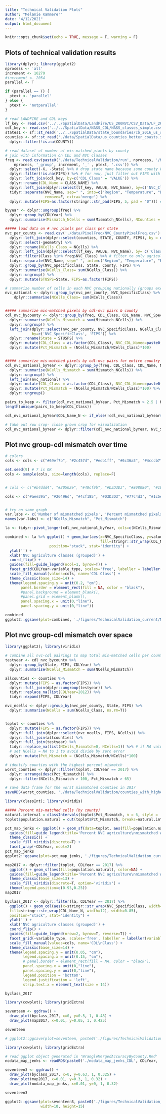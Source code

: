 ```yaml
---
title: "Technical Validation Plots"
author: "Melanie Kammerer"
date: "4/12/2021"
output: html_document
---
```


```r
knitr::opts_chunk$set(echo = TRUE, message = F, warning = F)
```

## Plots of technical validation results

```r
library(dplyr); library(ggplot2)
nprocess <- 'all'
increment <- 10270
#increment <- 2054
parallel <- T

if (parallel == T) {
  ptext <- 'parallel'
} else {
  ptext <- 'notparallel'
}

# read LANDFIRE and CDL keys
lf_key <- read.csv('../../SpatialData/LandFire/US_200NVC/CSV_Data/LF_200NVC_05142020.csv')
cdl_key <- read.csv('../../SpatialData/NASS_CDL/NASS_classes_simple.csv')
states1 <- sf::st_read('../../SpatialData/state_boundaries/cb_2016_us_state_500k.shp') 
counties <- sf::st_read('./data/SpatialData/us_counties_better_coasts.shp') %>%
  dplyr::filter(!is.na(COUNTY))

# read dataset of number of mis-matched pixels by county
# join with information on CDL and NVC classes
freq <- read.csv(paste0('./data/TechnicalValidation/run', nprocess, '/Mismatched_Cells_byCounty_run', 
    nprocess, '_group', increment, '_' , ptext, '.csv')) %>%
  dplyr::select(-X, -State) %>% # drop state name because some county FIPS codes and State names to not match (tile from close to state boundary)
  dplyr::filter(!is.na(FIPS)) %>% # for now, just filter out FIPS with NA values
  dplyr::left_join(cdl_key, by=c('CDL_Class' = 'VALUE')) %>%
  dplyr::rename(CDL_Name = CLASS_NAME) %>%
  dplyr::left_join(dplyr::select(lf_key, VALUE, NVC_Name), by=c('NVC_Class' = 'VALUE')) %>%
  tidyr::separate(NVC_Name, sep=" ", into=c("Region", "Temperature", "Biome", "NVC_SpecificClass"), 
                  remove=F, extra='merge') %>%
  dplyr::mutate(FIPS=as.factor(stringr::str_pad(FIPS, 5, pad = "0"))) # convert FIPS to factor and add leading zeros to match county shp

byyear <- dplyr::ungroup(freq) %>%
  dplyr::group_by(CDLYear) %>%
  dplyr::summarise(Mismatch_NCells = sum(Mismatch_NCells), NCounties = length(unique(FIPS)))

##### load data on # nvc pixels per class per state
nvc_per_county <- read.csv('./data/PixelFreq/NVC_CountyPixelFreq.csv') %>%
  dplyr::left_join(dplyr::select(counties, STATE, COUNTY, FIPS), by = c('State'='STATE', 'County'='COUNTY')) %>%
  dplyr::select(-geometry) %>%
  dplyr::rename(NCells_Class = NCells) %>%
  dplyr::left_join(dplyr::select(lf_key, VALUE, NVC_Name), by= c('Class'= 'VALUE')) %>% # add landfire class names
  dplyr::filter(Class %in% freq$NVC_Class) %>% # filter to only agriculture classes
  tidyr::separate(NVC_Name, sep=" ", into=c("Region", "Temperature", "Biome", "NVC_SpecificClass"), remove=F, extra='merge') %>% # create grouped NVC name (removes east/west and warm/cool designations)
  dplyr::group_by(NVC_SpecificClass, State, County, FIPS) %>%
  dplyr::summarise(NCells_Class= sum(NCells_Class)) %>%
  dplyr::ungroup() %>%
  dplyr::mutate(STUSPS=State, FIPS=as.factor(FIPS))

# summarize number of cells in each NVC grouping nationally (groups exclude region and temperature)
nvc_national <- dplyr::group_by(nvc_per_county, NVC_SpecificClass) %>%
    dplyr::summarise(NCells_Class= sum(NCells_Class))


##### summarize mis-matched pixels by cdl-nvc pairs & county
cdl_nvc_bycounty <- dplyr::group_by(freq, CDL_Class, CDL_Name, NVC_SpecificClass, CDLYear, FIPS) %>%
  dplyr::summarise(NCells_Mismatch = sum(Mismatch_NCells)) %>%
  dplyr::ungroup() %>%
  left_join(dplyr::select(nvc_per_county, NVC_SpecificClass, NCells_Class, STUSPS, FIPS),
            by=c('NVC_SpecificClass', 'FIPS')) %>%
  dplyr::rename(State = STUSPS) %>%
  dplyr::mutate(CDL_Class = as.factor(CDL_Class), NVC_CDL_Named=paste0(NVC_SpecificClass, "_", CDL_Name)) %>%
  dplyr::mutate(Pct_Mismatch = (NCells_Mismatch/NCells_Class)*100)


##### summarize mis-matched pixels by cdl-nvc pairs for entire country
cdl_nvc_national_byYear <- dplyr::group_by(freq, CDL_Class, CDL_Name, NVC_SpecificClass, CDLYear) %>%
  dplyr::summarise(NCells_Mismatch = sum(Mismatch_NCells)) %>%
  dplyr::ungroup() %>%
  left_join(nvc_national) %>%
  dplyr::mutate(CDL_Class = as.factor(CDL_Class), NVC_CDL_Named=paste0(NVC_SpecificClass, "_", CDL_Name)) %>%
  dplyr::mutate(Pct_Mismatch = (NCells_Mismatch/NCells_Class)*100) %>%
  dplyr::ungroup()

pairs_to_keep <- filter(cdl_nvc_national_byYear, Pct_Mismatch > 2.5 | NCells_Mismatch > 3000000)
length(unique(pairs_to_keep$CDL_Class))

cdl_nvc_national_byYear$CDL_Name_N <- if_else(!cdl_nvc_national_byYear$CDL_Class %in% pairs_to_keep$CDL_Class, 'Other', cdl_nvc_national_byYear$CDL_Name)

# take out row crop- close grown crop for visualization
cdl_nvc_national_byYear <- dplyr::filter(cdl_nvc_national_byYear, NVC_SpecificClass != "Row Crop - Close Grown Crop")

```

## Plot nvc group-cdl mismatch over time
```r
# colors
cols <- cols <- c("#69ef7b", "#2c457d", "#edb1ff", "#6c36a3", "#4cccb7", "#224f3e", "#bbe272", "#84241a", "#e9bf98", "#378811", "#8bc0dd", "#5d4030", "#f8d147")

set.seed(9) # 7 is OK
cols <- sample(cols, size=length(cols), replace=F)


# cols <- c("#b4ddd4", "#20502e", "#40cf9b", "#D3D3D3", "#808080", "#10558a", "#7cce1e", "#834cd0", "#c7acf9", "#932764", "#38b5fc", "#ea2db9", "#09f54c", "#eb1138", "#80995a")

cols <- c("#aee39a", "#26496d", "#4cf185", "#D3D3D3", "#77c4d3", "#1c5e39", "#bce333", "#572b9e", "#8699ee", "#9f0b64", "#f597fa", "#6c3357", "#6e9d50")


# try on same graph
var.labs <- c('Number of mismatched pixels', 'Percent mismatched pixels')
names(var.labs) <- c("NCells_Mismatch", "Pct_Mismatch")

la <- tidyr::pivot_longer(cdl_nvc_national_byYear, cols=c(NCells_Mismatch, Pct_Mismatch), names_to='variable_type')

combined <- la %>% ggplot() + geom_bar(aes(x=NVC_SpecificClass, y=value, 
                                           fill=stringr::str_wrap(CDL_Name_N, width=12)), 
                    position="stack", stat="identity") +
  ylab('') +
  xlab('NVC agriculture classes (grouped)') +
  coord_flip() +
  guides(fill=guide_legend(ncol=1, byrow=T)) +
  facet_grid(CDLYear~variable_type, scales='free', labeller = labeller(variable_type=var.labs)) +
  scale_fill_manual(values=cols, name='CDL Class') +
  theme_classic(base_size=14) +
  theme(legend.spacing.y = unit(0.2, "cm"),
       panel.border = element_rect(fill = NA, color = "black"),
       #panel.background = element_blank(), 
       #panel.grid = element_blank(), 
       panel.spacing.x = unit(0,"line"),
       panel.spacing.y = unit(0,"line"))

combined
ggplot2::ggsave(plot=combined, './figures/TechnicalValidation_current/MismatchedPixels_2012_to_2021.pdf', width=12, height=14)
```

## Plot nvc group-cdl mismatch over space
```r
library(ggplot2); library(viridis)
  
# combine all nvc-cdl pairings to map total mis-matched cells per county
testyear <- cdl_nvc_bycounty %>%
  dplyr::group_by(State, FIPS, CDLYear) %>%
  dplyr::summarise(NCells_Mismatch = sum(NCells_Mismatch))

allcounties <- counties %>%
  dplyr::mutate(FIPS = as.factor(FIPS)) %>%
  dplyr::full_join(dplyr::ungroup(testyear)) %>%
  tidyr::replace_na(list(CDLYear=2012)) %>%
  tidyr::expand(FIPS, CDLYear)

nvc_ncells <- dplyr::group_by(nvc_per_county, State, FIPS) %>%
  dplyr::summarise(NCells = sum(NCells_Class, na.rm=T))


toplot <- counties %>%
  dplyr::mutate(FIPS = as.factor(FIPS)) %>%
  dplyr::full_join(dplyr::select(nvc_ncells, FIPS, NCells)) %>%
  dplyr::full_join(allcounties) %>%
  dplyr::full_join(testyear) %>%
  tidyr::replace_na(list(NCells_Mismatch=0, NCells=1)) %>% # if NA value for NCells_Mismatch, assume no mismatched pixels for that year-county combo
  # set NCells = NA to 1 to avoid divide by zero error
  dplyr::mutate(Pct_Mismatch = (NCells_Mismatch/NCells)*100)

# identify counties with the highest percent mismatch
worst_counties <- dplyr::filter(toplot, CDLYear == 2017) %>%
  dplyr::arrange(desc(Pct_Mismatch)) %>%
  dplyr::filter(NCells_Mismatch > 100, Pct_Mismatch > 65)

# save data frame for the worst mismatched counties in 2017
saveRDS(worst_counties, './data/TechnicalValidation/counties_with_highest_mismatch_2017.rds')

library(classInt); library(viridis)

##### Percent mis-matched cells (by county)
natural.interval = classIntervals(toplot$Pct_Mismatch, n = 6, style = 'jenks')$brks
toplot$population.natural = cut(toplot$Pct_Mismatch, breaks=natural.interval, include.lowest = TRUE)

pct_map_jenks <- ggplot() + geom_sf(data=toplot, aes(fill=population.natural), color=NA) +  
  guides(fill=guide_legend(title='Percent NVC agriculture\nmismatched with CDL')) +
  theme_classic() + 
  scale_fill_viridis(discrete=T) +
  facet_wrap(~CDLYear, ncol=2)
pct_map_jenks
ggplot2::ggsave(plot=pct_map_jenks, './figures/TechnicalValidation_current/MismatchedPixels_ByCounty_2012_to_2021.pdf', width=10, height=12)

```

```r
map2017 <- dplyr::filter(toplot, CDLYear == 2017) %>%
  ggplot() + geom_sf(aes(fill=population.natural), color=NA) +  
  guides(fill=guide_legend(title='Percent NVC agriculture\nmismatched with CDL')) +
  theme_classic(base_size=13) + 
  scale_fill_viridis(discrete=T, option='viridis') +
  theme(legend.position=c(0.95,0.25))
map2017 

byclass_2017 <- dplyr::filter(la, CDLYear == 2017) %>% 
  ggplot() + geom_col(aes(x=stringr::str_wrap(NVC_SpecificClass, width=12), y=value, 
  fill=stringr::str_wrap(CDL_Name_N, width=12), width=0.85), 
  position="stack", stat="identity") +
  ylab('') +
  xlab('NVC agriculture classes (grouped)') +
  coord_flip() +
  guides(fill=guide_legend(nrow=2, byrow=T, reverse=T)) +
  facet_grid(~variable_type, scales='free', labeller = labeller(variable_type=var.labs)) +
  scale_fill_manual(values=cols, name='CDL\nClass') +
  theme_classic(base_size=14) +
  theme(legend.spacing.y = unit(0.05, "cm"),
        legend.spacing.x = unit(0.15, "cm"),
        # panel.border = element_rect(fill = NA, color = "black"),
        panel.spacing.x = unit(0,"line"),
        panel.spacing.y = unit(0,"line"),
        legend.position = 'bottom', 
        legend.justification = 'left',
        strip.text.x = element_text(size = 14))

byclass_2017 
```

```r
library(cowplot); library(gridExtra)

seventeen <- ggdraw() +
  draw_plot(byclass_2017, x=0, y=0.5, 1, 0.48) +
  draw_plot(map2017, x=0.01, y=0.05, 1, 0.425)

seventeen

# ggplot2::ggsave(plot=seventeen, paste0('./figures/TechnicalValidation_current/CombinedFigMap_MismatchedPixels_', CDLYear, 'Only.pdf'), width=10, height=11)

```

```r
library(cowplot); library(gridExtra)

# read ggplot object generated in 'WrangleMergedAccuracyByCounty.Rmd'
nodata_map_jenks <- readRDS(paste0('./nodata_map_jenks_CDL', CDLYear, '.rds'))

seventeen3 <- ggdraw() +
  draw_plot(byclass_2017, x=0, y=0.63, 1, 0.325) +
  draw_plot(map2017, x=0.01, y=0.3, 1, 0.32) +
  draw_plot(nodata_map_jenks, x=0.01, y=0, 1, 0.32)

seventeen3

ggplot2::ggsave(plot=seventeen3, paste0('./figures/TechnicalValidation_current/CombinedFigMap3Panel_MismatchedPixels_', CDLYear, 'Only.pdf'),
                width=10, height=15)
```




